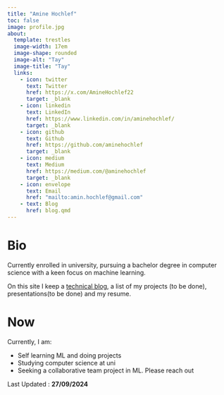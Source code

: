 ```yaml
---
title: "Amine Hochlef"
toc: false
image: profile.jpg
about:
  template: trestles
  image-width: 17em
  image-shape: rounded
  image-alt: "Tay"
  image-title: "Tay"
  links:
    - icon: twitter
      text: Twitter
      href: https://x.com/AmineHochlef22
      target: _blank
    - icon: linkedin
      text: LinkedIn
      href: https://www.linkedin.com/in/aminehochlef/
      target: _blank
    - icon: github
      text: Github
      href: https://github.com/aminehochlef
      target: _blank
    - icon: medium
      text: Medium
      href: https://medium.com/@aminehochlef
      target: _blank
    - icon: envelope
      text: Email
      href: "mailto:amin.hochlef@gmail.com"
    - text: Blog
      href: blog.qmd
---
```


# Bio

Currently enrolled in university, pursuing a bachelor degree in computer science with a keen focus on machine learning.

On this site I keep a [technical blog](blog.qmd), a list of my projects (to be done), presentations(to be done) and my resume.

# Now

Currently, I am:

* Self learning ML and doing projects
* Studying computer science at uni
* Seeking a collaborative team project in ML. Please reach out

Last Updated : **27/09/2024**